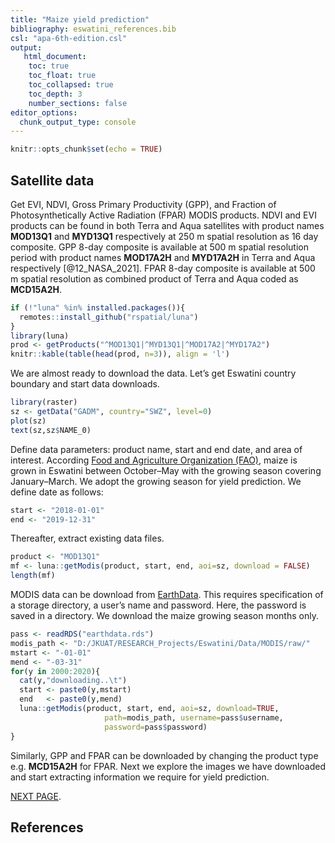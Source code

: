 ```yaml
---
title: "Maize yield prediction"
bibliography: eswatini_references.bib
csl: "apa-6th-edition.csl"
output: 
   html_document:
    toc: true
    toc_float: true
    toc_collapsed: true
    toc_depth: 3
    number_sections: false
editor_options: 
  chunk_output_type: console
---
```


```r
knitr::opts_chunk$set(echo = TRUE)
```

## Satellite data

Get EVI, NDVI, Gross Primary Productivity (GPP), and Fraction of Photosynthetically Active Radiation (FPAR) MODIS products. NDVI and EVI products can be found in both Terra and Aqua satellites with product names **MOD13Q1** and **MYD13Q1** respectively at 250 m spatial resolution as 16 day composite. GPP 8-day composite is available at 500 m spatial resolution period with product names **MOD17A2H** and **MYD17A2H** in Terra and Aqua respectively [@12_NASA_2021]. FPAR 8-day composite is available at 500 m spatial resolution as combined product of Terra and Aqua coded as **MCD15A2H**.

```r
if (!"luna" %in% installed.packages()){
  remotes::install_github("rspatial/luna")
}
library(luna)
prod <- getProducts("^MOD13Q1|^MYD13Q1|^MOD17A2|^MYD17A2")
knitr::kable(table(head(prod, n=3)), align = 'l')
```

We are almost ready to download the data. Let's get Eswatini country boundary and start data downloads. 

```r
library(raster)
sz <- getData("GADM", country="SWZ", level=0)
plot(sz)
text(sz,sz$NAME_0)

```

Define data parameters: product name, start and end date, and area of interest. According [Food and Agriculture Organization (FAO)](http://www.fao.org/giews/countrybrief/country.jsp?code=SWZ), maize is grown in Eswatini between October--May with the growing season covering January--March. We adopt the growing season for yield prediction. We define date as follows: 

```r
start <- "2018-01-01"
end <- "2019-12-31"

```

Thereafter, extract existing data files.

```r
product <- "MOD13Q1"
mf <- luna::getModis(product, start, end, aoi=sz, download = FALSE)
length(mf)
```

MODIS data can be download from [EarthData](https://urs.earthdata.nasa.gov/users). This requires specification of a storage directory, a user's name and password. Here, the password is saved in a directory. We download the maize growing season months only. 

```r
pass <- readRDS("earthdata.rds")
modis_path <- "D:/JKUAT/RESEARCH_Projects/Eswatini/Data/MODIS/raw/"  
mstart <- "-01-01"
mend <- "-03-31"
for(y in 2000:2020){
  cat(y,"downloading..\t")
  start <- paste0(y,mstart)
  end   <- paste0(y,mend)
  luna::getModis(product, start, end, aoi=sz, download=TRUE,
                     path=modis_path, username=pass$username,
                     password=pass$password)
}

```

Similarly, GPP and FPAR can be downloaded by changing the product type e.g. **MCD15A2H** for FPAR. Next we explore the images we have downloaded and start extracting information we require for yield prediction.

[NEXT PAGE](MODISprocessing.html).

## References


